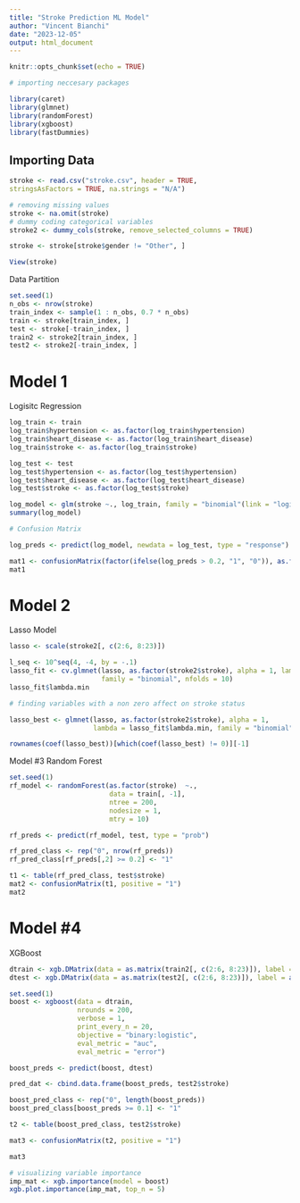 ---
title: "Stroke Prediction ML Model"
author: "Vincent Bianchi"
date: "2023-12-05"
output: html_document
---

```{r setup, include=FALSE}
knitr::opts_chunk$set(echo = TRUE)
```

```{r}

# importing neccesary packages

library(caret)
library(glmnet)
library(randomForest)
library(xgboost)
library(fastDummies)

```

## Importing Data

```{r}

stroke <- read.csv("stroke.csv", header = TRUE,
stringsAsFactors = TRUE, na.strings = "N/A")

# removing missing values
stroke <- na.omit(stroke)
# dummy coding categorical variables
stroke2 <- dummy_cols(stroke, remove_selected_columns = TRUE)

stroke <- stroke[stroke$gender != "Other", ]

View(stroke)
```

Data Partition

```{r}
set.seed(1)
n_obs <- nrow(stroke)
train_index <- sample(1 : n_obs, 0.7 * n_obs)
train <- stroke[train_index, ]
test <- stroke[-train_index, ]
train2 <- stroke2[train_index, ]
test2 <- stroke2[-train_index, ]

```

# Model 1
Logisitc Regression

```{r}
log_train <- train
log_train$hypertension <- as.factor(log_train$hypertension)
log_train$heart_disease <- as.factor(log_train$heart_disease)
log_train$stroke <- as.factor(log_train$stroke)

log_test <- test
log_test$hypertension <- as.factor(log_test$hypertension)
log_test$heart_disease <- as.factor(log_test$heart_disease)
log_test$stroke <- as.factor(log_test$stroke)

log_model <- glm(stroke ~., log_train, family = "binomial"(link = "logit"))
summary(log_model)
```


```{r}
# Confusion Matrix

log_preds <- predict(log_model, newdata = log_test, type = "response")

mat1 <- confusionMatrix(factor(ifelse(log_preds > 0.2, "1", "0")), as.factor(test$stroke), positive = "1")
mat1
```

# Model 2
Lasso Model

```{r}

lasso <- scale(stroke2[, c(2:6, 8:23)])

l_seq <- 10^seq(4, -4, by = -.1)
lasso_fit <- cv.glmnet(lasso, as.factor(stroke2$stroke), alpha = 1, lambda = l_seq, 
                       family = "binomial", nfolds = 10)
lasso_fit$lambda.min


```

```{r}
# finding variables with a non zero affect on stroke status

lasso_best <- glmnet(lasso, as.factor(stroke2$stroke), alpha = 1, 
                     lambda = lasso_fit$lambda.min, family = "binomial")

rownames(coef(lasso_best))[which(coef(lasso_best) != 0)][-1]
```
Model #3
Random Forest

```{r}
set.seed(1)
rf_model <- randomForest(as.factor(stroke)  ~.,
                         data = train[, -1],
                         ntree = 200,
                         nodesize = 1,
                         mtry = 10)

rf_preds <- predict(rf_model, test, type = "prob")

rf_pred_class <- rep("0", nrow(rf_preds))
rf_pred_class[rf_preds[,2] >= 0.2] <- "1"

t1 <- table(rf_pred_class, test$stroke)
mat2 <- confusionMatrix(t1, positive = "1")
mat2


```

# Model #4
XGBoost

```{r}

dtrain <- xgb.DMatrix(data = as.matrix(train2[, c(2:6, 8:23)]), label = as.numeric(train2$stroke))
dtest <- xgb.DMatrix(data = as.matrix(test2[, c(2:6, 8:23)]), label = as.numeric(test2$stroke))

set.seed(1)
boost <- xgboost(data = dtrain,
                 nrounds = 200,
                 verbose = 1,
                 print_every_n = 20,
                 objective = "binary:logistic",
                 eval_metric = "auc",
                 eval_metric = "error")
```

```{r}

boost_preds <- predict(boost, dtest)

pred_dat <- cbind.data.frame(boost_preds, test2$stroke)

boost_pred_class <- rep("0", length(boost_preds))
boost_pred_class[boost_preds >= 0.1] <- "1"

t2 <- table(boost_pred_class, test2$stroke)

mat3 <- confusionMatrix(t2, positive = "1")

mat3

```


```{r}
# visualizing variable importance
imp_mat <- xgb.importance(model = boost)
xgb.plot.importance(imp_mat, top_n = 5)

```




